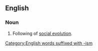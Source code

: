 ==English==
{{wikipedia|Sociocultural evolution}}

===Noun===
{{en-noun|head=[[social]] [[evolutionism]]|-}}
# Following of [[social evolution]].
[[Category:English words suffixed with -ism]]